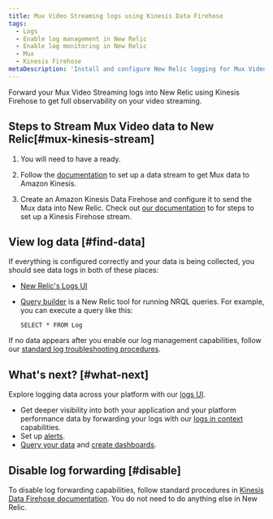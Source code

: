 ```yaml
---
title: Mux Video Streaming logs using Kinesis Data Firehose
tags:
  - Logs
  - Enable log management in New Relic
  - Enable log monitoring in New Relic
  - Mux
  - Kinesis Firehose
metaDescription: 'Install and configure New Relic logging for Mux Video Streaming via Amazon Kinesis Data Firehose, so you can use our enhanced log management capabilities.'
---
```


Forward your Mux Video Streaming logs into New Relic using Kinesis Firehose to get full observability on your video streaming.

## Steps to Stream Mux Video data to New Relic[#mux-kinesis-stream]

1. You will need to have a <InlinePopover type="licenseKey"/> ready.

2. Follow the [documentation](https://docs.mux.com/guides/system/export-amazon-kinesis-data-streams) to set up a data stream to get Mux data to Amazon Kinesis.

3. Create an Amazon Kinesis Data Firehose and configure it to send the Mux data into New Relic. Check out [our documentation](/docs/logs/forward-logs/stream-logs-using-kinesis-data-firehose/) to for steps to set up a Kinesis Firehose stream.

## View log data [#find-data]

If everything is configured correctly and your data is being collected, you should see data logs in both of these places:

* [New Relic's Logs UI](https://one.newrelic.com/launcher/logger.log-launcher)
* [Query builder](/docs/chart-builder/use-chart-builder/choose-data/use-advanced-nrql-mode-specify-data) is a New Relic tool for running NRQL queries. For example, you can execute a query like this:

    ```
    SELECT * FROM Log
    ```

If no data appears after you enable our log management capabilities, follow our [standard log troubleshooting procedures](/docs/logs/log-management/troubleshooting/no-log-data-appears-ui/).

## What's next? [#what-next]

Explore logging data across your platform with our [logs UI](/docs/logs/log-management/ui-data/use-logs-ui/).

* Get deeper visibility into both your application and your platform performance data by forwarding your logs with our [logs in context](/docs/logs/enable-log-management-new-relic/configure-logs-context/configure-logs-context-apm-agents/) capabilities.
* Set up [alerts](/docs/alerts-applied-intelligence/new-relic-alerts/alert-conditions/create-alert-conditions/).
* [Query your data](/docs/query-your-data/explore-query-data/get-started/introduction-querying-new-relic-data/) and [create dashboards](/docs/query-your-data/explore-query-data/dashboards/introduction-dashboards/).

## Disable log forwarding [#disable]

To disable log forwarding capabilities, follow standard procedures in [Kinesis Data Firehose documentation](https://docs.aws.amazon.com/firehose/latest/dev/basic-create.html). You do not need to do anything else in New Relic.
